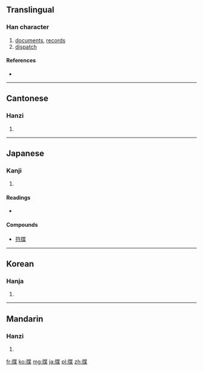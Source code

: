 ==Translingual==

===Han character===
{{Han char|rn=91|rad=片|as=09|sn=13|four=2409<sub>4</sub>|canj=中中心廿木 (LLPTD), 中弓心廿木 (LNPTD)}}

# [[documents]], [[records]]
# [[dispatch]]

====References====
* {{Han ref|kx=0694.030|dkj=19871|dj=1107.130|hdz=32017.100|uh=7252|ud=29266|bh=B7DE|bd=47070}}

----

==Cantonese==

===Hanzi===
{{yue-hanzi|jyut=|y=dip6}}

# {{defn|lang=yue|sort=片09}}

----

==Japanese==

===Kanji===
{{ja-kanji|grade=|rs=片09}}

# {{defn|lang=ja|sort=片09}}

====Readings====
* {{ja-readings|on=[[ちょう]] (chō), [[じょう]] (jō)|kun=[[ふだ]] (fuda)}}

====Compounds====
* [[符牒]]

----

==Korean==

===Hanja===
{{ko-hanja|hangeul=첩|eumhun=|rv=cheop|mr=ch'ŏp|y=chep}}

# {{defn|lang=ko|sort=片09}}

----

==Mandarin==

===Hanzi===
{{cmn-hanzi|pin=[[dié]] ([[die2]])|wg=tieh<sup>2</sup>}}

# {{defn|lang=cmn|sort=片09}}

[[fr:牒]]
[[ko:牒]]
[[mg:牒]]
[[ja:牒]]
[[pl:牒]]
[[zh:牒]]